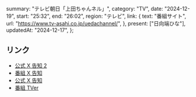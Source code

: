   summary: "テレビ朝日「上田ちゃんネル」",
  category: "TV",
  date: "2024-12-19",
  start: "25:32",
  end: "26:02",
  region: "テレビ",
  link: {
    text: "番組サイト",
    url: "https://www.tv-asahi.co.jp/uedachannel/",
  },
  present: ["日向端ひな"],
  updatedAt: "2024-12-17",
};

## リンク

- [公式 X 告知 2](https://x.com/takanenofficial/status/1869714297938645395)
- [番組 X 告知](https://x.com/ueda_channel/status/1869692149731574094)
- [公式 X 告知](https://x.com/takanenofficial/status/1869339605813821493)
- [番組 TVer](https://tver.jp/series/srkk409ntx)
